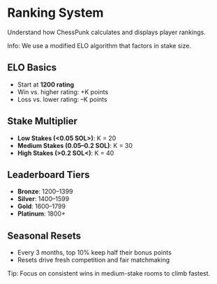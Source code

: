 # Ranking System

Understand how ChessPunk calculates and displays player rankings.

<Callout type="info">
  Info: We use a modified ELO algorithm that factors in stake size.
</Callout>

## ELO Basics

- Start at **1200 rating**  
- Win vs. higher rating: +K points  
- Loss vs. lower rating: –K points  

## Stake Multiplier

- **Low Stakes (&lt;0.05 SOL&gt;)**: K = 20  
- **Medium Stakes (0.05–0.2 SOL)**: K = 30  
- **High Stakes (&gt;0.2 SOL&lt;)**: K = 40  
 

## Leaderboard Tiers

- **Bronze**: 1200–1399  
- **Silver**: 1400–1599  
- **Gold**: 1600–1799  
- **Platinum**: 1800+  

## Seasonal Resets

- Every 3 months, top 10% keep half their bonus points  
- Resets drive fresh competition and fair matchmaking  

<Callout type="tip">
  Tip: Focus on consistent wins in medium-stake rooms to climb fastest.
</Callout>

